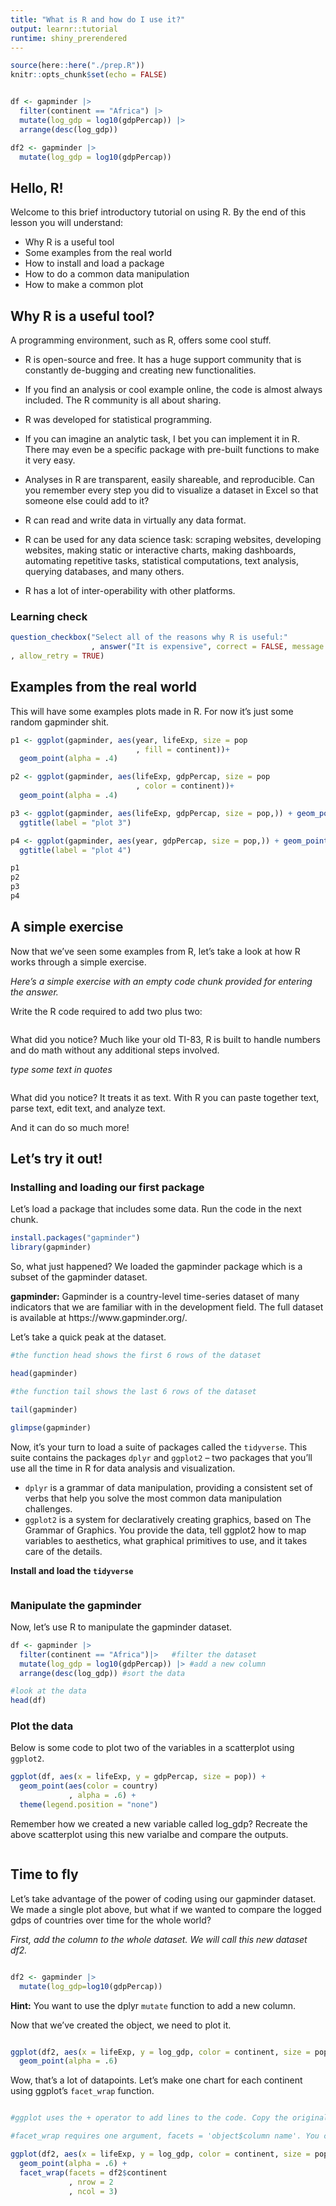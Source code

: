 ```yaml
---
title: "What is R and how do I use it?"
output: learnr::tutorial
runtime: shiny_prerendered
---
```


```r
source(here::here("./prep.R"))
knitr::opts_chunk$set(echo = FALSE)


df <- gapminder |>
  filter(continent == "Africa") |>
  mutate(log_gdp = log10(gdpPercap)) |>
  arrange(desc(log_gdp))

df2 <- gapminder |>
  mutate(log_gdp = log10(gdpPercap))
```

## Hello, R!

Welcome to this brief introductory tutorial on using R. By the end of this lesson you will understand:

-   Why R is a useful tool
-   Some examples from the real world
-   How to install and load a package
-   How to do a common data manipulation
-   How to make a common plot

## Why R is a useful tool?

A programming environment, such as R, offers some cool stuff.

-   R is open-source and free. It has a huge support community that is constantly de-bugging and creating new functionalities.

-   If you find an analysis or cool example online, the code is almost always included. The R community is all about sharing.

-   R was developed for statistical programming.

-   If you can imagine an analytic task, I bet you can implement it in R. There may even be a specific package with pre-built functions to make it very easy.

-   Analyses in R are transparent, easily shareable, and reproducible. Can you remember every step you did to visualize a dataset in Excel so that someone else could add to it?

-   R can read and write data in virtually any data format.

-   R can be used for any data science task: scraping websites, developing websites, making static or interactive charts, making dashboards, automating repetitive tasks, statistical computations, text analysis, querying databases, and many others.

-   R has a lot of inter-operability with other platforms.

### Learning check
```r
question_checkbox("Select all of the reasons why R is useful:"
                  , answer("It is expensive", correct = FALSE, message = "It is the opposite of expensive."), answer("It can read and write data in virtually any format", correct = TRUE), answer("It promotes transparency in the analytical process", correct = TRUE), answer("It loves me", correct = FALSE, message = "R loves no one."), answer("It was developed specifically for statistics", correct = TRUE), answer("It provides a lot of options for a data scientist", correct = TRUE)
, allow_retry = TRUE)
```

## Examples from the real world

This will have some examples plots made in R. For now it's just some random gapminder shit.

```r

p1 <- ggplot(gapminder, aes(year, lifeExp, size = pop
                            , fill = continent))+
  geom_point(alpha = .4)

p2 <- ggplot(gapminder, aes(lifeExp, gdpPercap, size = pop
                            , color = continent))+
  geom_point(alpha = .4)

p3 <- ggplot(gapminder, aes(lifeExp, gdpPercap, size = pop,)) + geom_point(alpha = .4) +
  ggtitle(label = "plot 3")

p4 <- ggplot(gapminder, aes(year, gdpPercap, size = pop,)) + geom_point(alpha = .4) +
  ggtitle(label = "plot 4")

p1
p2
p3
p4

```

## A simple exercise


Now that we've seen some examples from R, let's take a look at how R works through a simple exercise.


*Here's a simple exercise with an empty code chunk provided for entering the answer.*

Write the R code required to add two plus two:

```r

```

What did you notice? Much like your old TI-83, R is built to handle numbers and do math without any additional steps involved.

*type some text in quotes*

```r

```

What did you notice? It treats it as text. With R you can paste together text, parse text, edit text, and analyze text.

And it can do so much more!


## Let's try it out!

### Installing and loading our first package

Let's load a package that includes some data. Run the code in the next chunk.

```r

install.packages("gapminder")
library(gapminder)
```

So, what just happened? We loaded the gapminder package which is a subset of the gapminder dataset.

**gapminder:** Gapminder is a country-level time-series dataset of many indicators that we are familiar with in the development field. The full dataset is available at https://www.gapminder.org/. 

Let's take a quick peak at the dataset.

```r
#the function head shows the first 6 rows of the dataset

head(gapminder)

#the function tail shows the last 6 rows of the dataset

tail(gapminder)

glimpse(gapminder)
```


Now, it's your turn to load a suite of packages called the `tidyverse`. This suite contains the packages `dplyr` and `ggplot2` -- two packages that you'll use all the time in R for data analysis and visualization.

-   `dplyr` is a grammar of data manipulation, providing a consistent set of verbs that help you solve the most common data manipulation challenges.
-   `ggplot2` is a system for declaratively creating graphics, based on The Grammar of Graphics. You provide the data, tell ggplot2 how to map variables to aesthetics, what graphical primitives to use, and it takes care of the details.

**Install and load the `tidyverse`**

```r



```

### Manipulate the gapminder

Now, let's use R to manipulate the gapminder dataset.

```r

df <- gapminder |>
  filter(continent == "Africa")|>   #filter the dataset
  mutate(log_gdp = log10(gdpPercap)) |> #add a new column
  arrange(desc(log_gdp)) #sort the data

#look at the data
head(df)

```

### Plot the data
Below is some code to plot two of the variables in a scatterplot using `ggplot2`. 

```r


ggplot(df, aes(x = lifeExp, y = gdpPercap, size = pop)) +
  geom_point(aes(color = country)
             , alpha = .6) +
  theme(legend.position = "none")

```

Remember how we created a new variable called log_gdp? Recreate the above scatterplot using this new varialbe and compare the outputs.

```r

```

## Time to fly

Let's take advantage of the power of coding using our gapminder dataset. We made a single plot above, but what if we wanted to compare the logged gdps of countries over time for the whole world?

*First, add the column to the whole dataset. We will call this new dataset df2.*

```r


```

```r
df2 <- gapminder |>
  mutate(log_gdp=log10(gdpPercap))

```
<div id="filter-hint">
**Hint:** You want to use the dplyr `mutate` function to add a new column.
</div>

Now that we've created the object, we need to plot it.

```r


```

```r

ggplot(df2, aes(x = lifeExp, y = log_gdp, color = continent, size = pop)) +
  geom_point(alpha = .6)

```

Wow, that's a lot of datapoints. Let's make one chart for each continent using ggplot's `facet_wrap` function.

```r


```

```r

#ggplot uses the + operator to add lines to the code. Copy the original plot text and add a + before a new line for facet_wrap(). 

#facet_wrap requires one argument, facets = 'object$column name'. You can specify how many rows or columns you want with nrow = and ncol = 

```

```r

ggplot(df2, aes(x = lifeExp, y = log_gdp, color = continent, size = pop)) +
  geom_point(alpha = .6) +
  facet_wrap(facets = df2$continent
             , nrow = 2
             , ncol = 3)

```